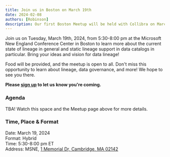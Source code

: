 ```yaml
---
title: Join us in Boston on March 19th
date: 2024-02-08
authors: [Robinson]
description: Our first Boston Meetup will be held with Collibra on March 19th.
---
```

Join us on Tuesday, March 19th, 2024, from 5:30-8:00 pm at the Microsoft New England 
Conference Center in Boston to learn more about the current state of lineage in general and 
static lineage support in data catalogs in particular. Bring your ideas and 
vision for data lineage!

<!--truncate-->

Food will be provided, and the meetup is open to all. Don't miss this opportunity 
to learn about lineage, data governance, and more! We hope to see you there. 

**Please [sign up](https://www.meetup.com/boston-data-lineage-meetup-group/events/298893366/) 
to let us know you're coming.**

### Agenda

TBA! Watch this space and the Meetup page above for more details.

### Time, Place & Format

Date: March 19, 2024  
Format: Hybrid  
Time: 5:30-8:00 pm ET  
Address: MSNE, [1 Memorial Dr, Cambridge, MA 02142](https://maps.app.goo.gl/FNjYLkeTwGaeeZ2HA)
